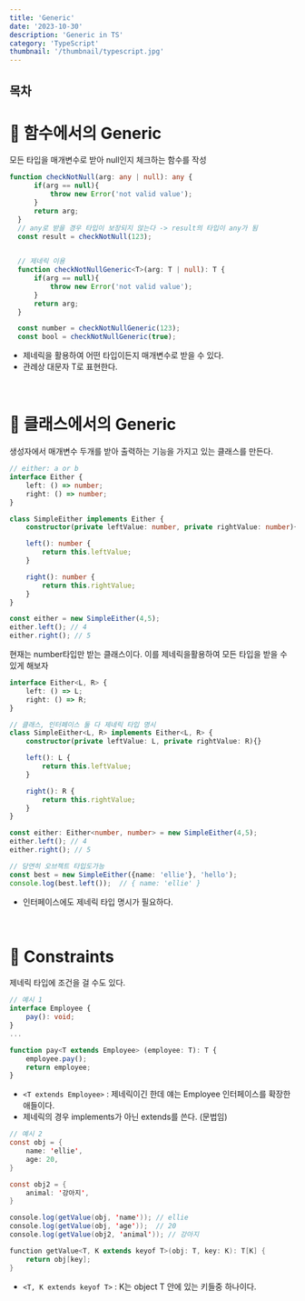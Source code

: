 ```yaml
---
title: 'Generic'
date: '2023-10-30'
description: 'Generic in TS'
category: 'TypeScript'
thumbnail: '/thumbnail/typescript.jpg'
---
```


## 목차

# 🔹 함수에서의 Generic

모든 타입을 매개변수로 받아 null인지 체크하는 함수를 작성

```ts
function checkNotNull(arg: any | null): any {
      if(arg == null){
          throw new Error('not valid value');
      }
      return arg;
  }
  // any로 받을 경우 타입이 보장되지 않는다 -> result의 타입이 any가 됨
  const result = checkNotNull(123);
  

  // 제네릭 이용
  function checkNotNullGeneric<T>(arg: T | null): T {
      if(arg == null){
          throw new Error('not valid value');
      }
      return arg;
  }

  const number = checkNotNullGeneric(123);
  const bool = checkNotNullGeneric(true);
```

- 제네릭을 활용하여 어떤 타입이든지 매개변수로 받을 수 있다.
- 관례상 대문자 T로 표현한다.

<br />

# 🔹 클래스에서의 Generic

생성자에서 매개변수 두개를 받아 출력하는 기능을 가지고 있는 클래스를 만든다.

```ts
// either: a or b
interface Either {
    left: () => number;
    right: () => number;
}

class SimpleEither implements Either {
    constructor(private leftValue: number, private rightValue: number){}

    left(): number {
        return this.leftValue;
    }

    right(): number {
        return this.rightValue;
    }
}

const either = new SimpleEither(4,5);
either.left(); // 4
either.right(); // 5
```

현재는 number타입만 받는 클래스이다. 이를 제네릭을활용하여 모든 타입을 받을 수 있게 해보자

```ts
interface Either<L, R> {
    left: () => L;
    right: () => R;
}

// 클래스, 인터페이스 둘 다 제네릭 타입 명시
class SimpleEither<L, R> implements Either<L, R> {
    constructor(private leftValue: L, private rightValue: R){}

    left(): L {
        return this.leftValue;
    }

    right(): R {
        return this.rightValue;
    }
}

const either: Either<number, number> = new SimpleEither(4,5);
either.left(); // 4
either.right(); // 5

// 당연히 오브젝트 타입도가능
const best = new SimpleEither({name: 'ellie'}, 'hello');
console.log(best.left());  // { name: 'ellie' }
```

- 인터페이스에도 제네릭 타입 명시가 필요하다.

<br />

# 🔹 Constraints

제네릭 타입에 조건을 걸 수도 있다.

```ts
// 예시 1
interface Employee {
    pay(): void;
}
...

function pay<T extends Employee> (employee: T): T {
    employee.pay();
    return employee;
}
```

- `<T extends Employee>` : 제네릭이긴 한데 얘는 Employee 인터페이스를 확장한 애들이다.
- 제네릭의 경우 implements가 아닌 extends를 쓴다. (문법임)

```java
// 예시 2
const obj = {
    name: 'ellie',
    age: 20,
}

const obj2 = {
    animal: '강아지',
}

console.log(getValue(obj, 'name')); // ellie
console.log(getValue(obj, 'age'));  // 20
console.log(getValue(obj2, 'animal')); // 강아지

function getValue<T, K extends keyof T>(obj: T, key: K): T[K] {
    return obj[key];
}
```

- `<T, K extends keyof T>` : K는 object T 안에 있는 키들중 하나이다.